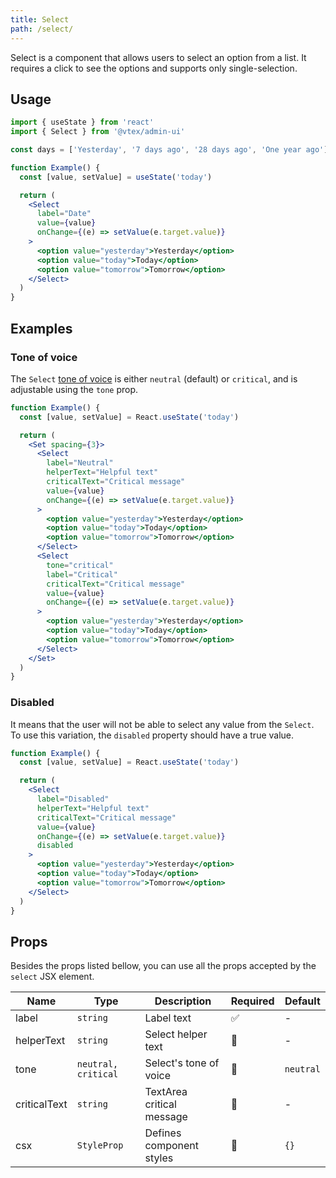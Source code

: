 ```yaml
---
title: Select
path: /select/
---
```



<PageHeader title="Select" />

Select is a component that allows users to select an option from a list. It requires a click to see the options and supports only single-selection.

## Usage

```jsx isStatic
import { useState } from 'react'
import { Select } from '@vtex/admin-ui'

const days = ['Yesterday', '7 days ago', '28 days ago', 'One year ago']

function Example() {
  const [value, setValue] = useState('today')

  return (
    <Select
      label="Date"
      value={value}
      onChange={(e) => setValue(e.target.value)}
    >
      <option value="yesterday">Yesterday</option>
      <option value="today">Today</option>
      <option value="tomorrow">Tomorrow</option>
    </Select>
  )
}
```

## Examples

### Tone of voice

The `Select` [tone of voice](/foundations/colors/#tones) is either `neutral` (default) or `critical`, and is adjustable using the `tone` prop.

```jsx live
function Example() {
  const [value, setValue] = React.useState('today')

  return (
    <Set spacing={3}>
      <Select
        label="Neutral"
        helperText="Helpful text"
        criticalText="Critical message"
        value={value}
        onChange={(e) => setValue(e.target.value)}
      >
        <option value="yesterday">Yesterday</option>
        <option value="today">Today</option>
        <option value="tomorrow">Tomorrow</option>
      </Select>
      <Select
        tone="critical"
        label="Critical"
        criticalText="Critical message"
        value={value}
        onChange={(e) => setValue(e.target.value)}
      >
        <option value="yesterday">Yesterday</option>
        <option value="today">Today</option>
        <option value="tomorrow">Tomorrow</option>
      </Select>
    </Set>
  )
}
```

### Disabled

It means that the user will not be able to select any value from the `Select`. To use this variation, the `disabled` property should have a true value.

```jsx live
function Example() {
  const [value, setValue] = React.useState('today')

  return (
    <Select
      label="Disabled"
      helperText="Helpful text"
      criticalText="Critical message"
      value={value}
      onChange={(e) => setValue(e.target.value)}
      disabled
    >
      <option value="yesterday">Yesterday</option>
      <option value="today">Today</option>
      <option value="tomorrow">Tomorrow</option>
    </Select>
  )
}
```

## Props

Besides the props listed bellow, you can use all the props accepted by the `select` JSX element.

| Name         | Type                | Description               | Required | Default   |
| ------------ | ------------------- | ------------------------- | -------- | --------- |
| label        | `string`            | Label text                | ✅       | -         |
| helperText   | `string`            | Select helper text        | 🚫       | -         |
| tone         | `neutral, critical` | Select's tone of voice    | 🚫       | `neutral` |
| criticalText | `string`            | TextArea critical message | 🚫       | -         |
| csx          | `StyleProp`         | Defines component styles  | 🚫       | `{}`      |
